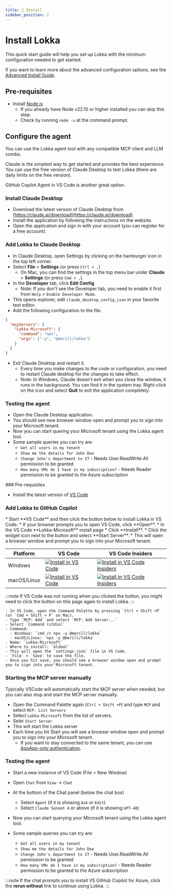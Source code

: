 ```yaml
---
title: 🚀 Install
sidebar_position: 2
---
```


# Install Lokka

This quick start guide will help you set up Lokka with the minimum configuration needed to get started.

If you want to learn more about the advanced configuration options, see the [Advanced Install Guide](/docs/install-advanced).

## Pre-requisites

- Install [Node.js](https://nodejs.org/en/download/)
  - If you already have Node v22.10 or higher installed you can skip this step.
  - Check by running `node -v` at the command prompt.

## Configure the agent

You can use the Lokka agent tool with any compatible MCP client and LLM combo.

Claude is the simplest way to get started and provides the best experience. You can use the free version of Claude Desktop to test Lokka (there are daily limits on the free version).

GitHub Copilot Agent in VS Code is another great option.

<Tabs>
  <TabItem value="claude" label="Claude" default>

### Install Claude Desktop

- Download the latest version of Claude Desktop from [https://claude.ai/download](https://claude.ai/download)
- Install the application by following the instructions on the website.
- Open the application and sign in with your account (you can register for a free account).

### Add Lokka to Claude Desktop

- In Claude Desktop, open Settings by clicking on the hamburger icon in the top left corner.
- Select **File** > **Settings** (or press `Ctrl + ,`)
  - On Mac, you can find the settings in the top menu bar under **Claude** > **Settings** (or press `Cmd + ,`).
- In the **Developer** tab, click **Edit Config**
  - Note: If you don't see the Developer tab, you need to enable it first from `Help` > `Enable Developer Mode`.
- This opens explorer, edit `claude_desktop_config.json` in your favorite text editor.
- Add the following configuration to the file.

```json
{
  "mcpServers": {
    "Lokka-Microsoft": {
      "command": "npx",
      "args": ["-y", "@merill/lokka"]
    }
  }
}
```

- Exit Claude Desktop and restart it.
  - Every time you make changes to the code or configuration, you need to restart Claude desktop for the changes to take effect.
  - Note: In Windows, Claude doesn't exit when you close the window, it runs in the background. You can find it in the system tray. Right-click on the icon and select **Quit** to exit the application completely.

### Testing the agent

- Open the Claude Desktop application.
- You should see new browser window open and prompt you to sign into your Microsoft tenant.
- Now you can start quering your Microsoft tenant using the Lokka agent tool.
- Some sample queries you can try are:
  - `Get all users in my tenant`
  - `Show me the details for John Doe`
  - `Change John's department to IT` - Needs User.ReadWrite.All permission to be granted
  - `How many VMs do I have in my subscription?` - Needs Reader permission to be granted to the Azure subscription

</TabItem>
  <TabItem value="vscode" label="VS Code">
### Pre-requisites

- Install the latest version of [VS Code](https://code.visualstudio.com)

### Add Lokka to GitHub Copilot

<Tabs>
  <TabItem value="oneClickInstall" label="One Click Install" default>
  * Start **VS Code** and then click the button below to install Lokka in VS Code.
  * If your browser prompts you to open VS Code, click **Open**.
  * In the VS Code **Lokka-Microsoft** install page 
    * Click **Install**.
    * Click the widget icon next to the button and select **Start Server**.
  * This will open a browser window and prompt you to sign into your Microsoft tenant. 

  | Platform | VS Code | VS Code Insiders |
  | - | - | - |
  | Windows | [![Install in VS Code](https://img.shields.io/badge/VS_Code-Install_Lokka_for_Windows-0098FF?style=flat-square&logo=visualstudiocode&logoColor=ffffff)](vscode:mcp/install?%7B%22name%22%3A%22Lokka-Microsoft%22%2C%22type%22%3A%22stdio%22%2C%22command%22%3A%22cmd%22%2C%22args%22%3A%5B%22%2Fc%22%2C%22npx%22%2C%22-y%22%2C%22%40merill%2Flokka%22%5D%7D) | [![Install in VS Code Insiders](https://img.shields.io/badge/VS_Code_Insiders-Install_Lokka_for_Windows-24bfa5?style=flat-square&logo=visualstudiocode&logoColor=ffffff)](vscode-insiders:mcp/install?%7B%22name%22%3A%22Lokka-Microsoft%22%2C%22type%22%3A%22stdio%22%2C%22command%22%3A%22cmd%22%2C%22args%22%3A%5B%22%2Fc%22%2C%22npx%22%2C%22-y%22%2C%22%40merill%2Flokka%22%5D%7D) |
  | macOS/Linux | [![Install in VS Code](https://img.shields.io/badge/VS_Code-Install_Lokka_for_macOS_%26_Linux-0098FF?style=flat-square&logo=visualstudiocode&logoColor=ffffff)](vscode:mcp/install?%7B%22name%22%3A%22Lokka-Microsoft%22%2C%22type%22%3A%22stdio%22%2C%22command%22%3A%22npx%22%2C%22args%22%3A%5B%22-y%22%2C%22%40merill%2Flokka%22%5D%7D) | [![Install in VS Code Insiders](https://img.shields.io/badge/VS_Code_Insiders-Install_Lokka_for_macOS_%26_Linux-24bfa5?style=flat-square&logo=visualstudiocode&logoColor=ffffff)](vscode-insiders:mcp/install?%7B%22name%22%3A%22Lokka-Microsoft%22%2C%22type%22%3A%22stdio%22%2C%22command%22%3A%22npx%22%2C%22args%22%3A%5B%22-y%22%2C%22%40merill%2Flokka%22%5D%7D) |

:::note
  If VS Code was not running when you clicked the button, you might need to click the button on this page again to install Lokka.
:::

  </TabItem>

  <TabItem value="manualInstall" label="Manual Install" default>

    - In VS Code, open the Command Palette by pressing `Ctrl + Shift +P` (or `Cmd + Shift + P` on Mac).
    - Type `MCP: Add` and select `MCP: Add Server...`
    - Select `Command (stdio)`
    - Command:
      - Windows: `cmd /c npx -y @merill/lokka`
      - macOS/Linux: `npx -y @merill/lokka`
    - Name: `Lokka-Microsoft`
    - Where to install: `Global`
    - This will open the `settings.json` file in VS Code.
    - `File` > `Save` to save the file.
    - Once you hit save, you should see a browser window open and prompt you to sign into your Microsoft tenant.
  </TabItem>
</Tabs>

### Starting the MCP server manually

Typically VSCode will automatically start the MCP server when needed, but you can also stop and start the MCP server manually.

- Open the Command Palette again (`Ctrl + Shift +P`) and type `MCP` and select `MCP: List Servers`
- Select `Lokka-Microsoft` from the list of servers.
- Selet `Start Server`
- This will start the Lokka server 
- Each time you hit Start you will see a browser window open and prompt you to sign into your Microsoft tenant.
  - If you want to stay connected to the same tenant, you can use [AppApp-only authentication](/docs/install-advanced/app-only-auth).
### Testing the agent

- Start a new instance of VS Code (File > New Window)
- Open `Chat` from `View` → `Chat`
- At the bottom of the Chat panel (below the chat box)
  - Select `Agent` (if it is showing `Ask` or `Edit`)
  - Select `Claude Sonnet 4` or above (if it is showing `GPT-40`)

- Now you can start querying your Microsoft tenant using the Lokka agent tool.
- Some sample queries you can try are:
  - `Get all users in my tenant`
  - `Show me the details for John Doe`
  - `Change John's department to IT` - Needs User.ReadWrite.All permission to be granted
  - `How many VMs do I have in my subscription?` - Needs Reader permission to be granted to the Azure subscription

:::note
  If the chat prompts you to install VS GitHub Copilot for Azure, click the **rerun without** link to continue using Lokka.
::: 
</TabItem>
</Tabs>

